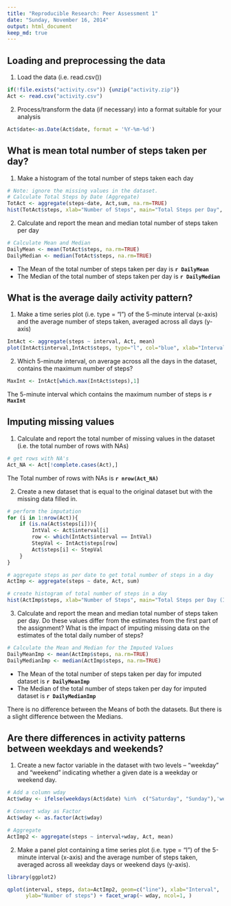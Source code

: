 ```yaml
---
title: "Reproducible Research: Peer Assessment 1"
date: "Sunday, November 16, 2014"
output: html_document
keep_md: true
---
```


## Loading and preprocessing the data

1. Load the data (i.e. read.csv())
```r
if(!file.exists("activity.csv")) {unzip("activity.zip")}
Act <- read.csv("activity.csv")
```

2. Process/transform the data (if necessary) into a format suitable for your analysis
```r
Act$date<-as.Date(Act$date, format = '%Y-%m-%d')
```

## What is mean total number of steps taken per day?

1. Make a histogram of the total number of steps taken each day
```r
# Note: ignore the missing values in the dataset.
# Calculate Total Steps by Date (Aggregate)
TotAct <- aggregate(steps~date, Act,sum, na.rm=TRUE)
hist(TotAct$steps, xlab="Number of Steps", main="Total Steps per Day", col="green")
```

2. Calculate and report the mean and median total number of steps taken per day 
```r
# Calculate Mean and Median
DailyMean <- mean(TotAct$steps, na.rm=TRUE)
DailyMedian <- median(TotAct$steps, na.rm=TRUE)
```

- The Mean of the total number of steps taken per day is **`r DailyMean`**
- The Median of the total number of steps taken per day is **`r DailyMedian`**


## What is the average daily activity pattern?

1. Make a time series plot (i.e. type = "l") of the 5-minute interval (x-axis) and the average number of steps taken, averaged across all days (y-axis)
```r
IntAct <- aggregate(steps ~ interval, Act, mean)
plot(IntAct$interval,IntAct$steps, type="l", col="blue", xlab="Interval", ylab="Number of Steps",main="Average Number of Steps")
```

2. Which 5-minute interval, on average across all the days in the dataset, contains the maximum number of steps?
```r
MaxInt <- IntAct[which.max(IntAct$steps),1]
```

The 5-minute interval which contains the maximum number of steps is **`r MaxInt`**

## Imputing missing values

1. Calculate and report the total number of missing values in the dataset (i.e. the total number of rows with NAs)
```r
# get rows with NA's
Act_NA <- Act[!complete.cases(Act),]
```

The Total number of rows with NAs is **`r nrow(Act_NA)`**


2. Create a new dataset that is equal to the original dataset but with the missing data filled in.
```r

# perform the imputation
for (i in 1:nrow(Act)){
    if (is.na(Act$steps[i])){
        IntVal <- Act$interval[i]
        row <- which(IntAct$interval == IntVal)
        StepVal <- IntAct$steps[row]
        Act$steps[i] <- StepVal
    }
}

# aggregate steps as per date to get total number of steps in a day
ActImp <- aggregate(steps ~ date, Act, sum)

# create histogram of total number of steps in a day
hist(ActImp$steps, xlab="Number of Steps", main="Total Steps per Day (Imputed)", col="red")

```

3. Calculate and report the mean and median total number of steps taken per day. Do these values differ from the estimates from the first part of the assignment? What is the impact of imputing missing data on the estimates of the total daily number of steps?
```r
# Calculate the Mean and Median for the Imputed Values
DailyMeanImp <- mean(ActImp$steps, na.rm=TRUE)
DailyMedianImp <- median(ActImp$steps, na.rm=TRUE)

```

- The Mean of the total number of steps taken per day for imputed dataset is **`r DailyMeanImp`**
- The Median of the total number of steps taken per day for imputed dataset is **`r DailyMedianImp`**

There is no difference between the Means of both the datasets. But there is a slight difference between the Medians.

## Are there differences in activity patterns between weekdays and weekends?

1. Create a new factor variable in the dataset with two levels – “weekday” and “weekend” indicating whether a given date is a weekday or weekend day.
```r
# Add a column wday 
Act$wday <- ifelse(weekdays(Act$date) %in%  c("Saturday", "Sunday"),'weekend','weekday')

# Convert wday as Factor
Act$wday <- as.factor(Act$wday)

# Aggregate 
ActImp2 <- aggregate(steps ~ interval+wday, Act, mean)
```


2. Make a panel plot containing a time series plot (i.e. type = "l") of the 5-minute interval (x-axis) and the average number of steps taken, averaged across all weekday days or weekend days (y-axis). 

```r
library(ggplot2)

qplot(interval, steps, data=ActImp2, geom=c("line"), xlab="Interval", 
      ylab="Number of steps") + facet_wrap(~ wday, ncol=1, )
```
